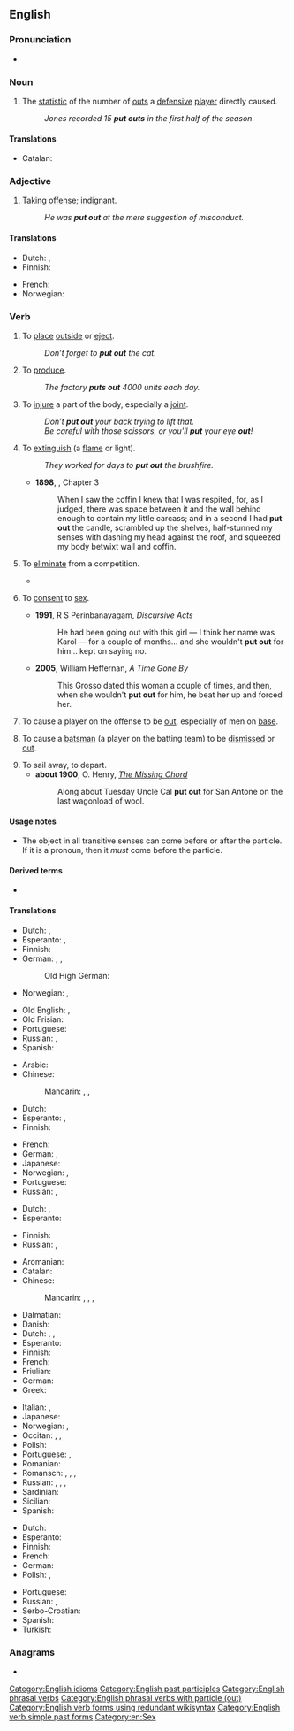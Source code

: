 {{also|putout|put-out}}
==English==

===Pronunciation===
* {{audio|En-uk-to put out.ogg|Audio (UK)|lang=en}}

===Noun===
{{en-noun}}

# {{lb|en|baseball}} The [[statistic]] of the number of [[out]]s a [[defensive]] [[player]] directly caused.
#: ''Jones recorded 15 '''put outs''' in the first half of the season.''

====Translations====
{{trans-top|baseball statistic}}
* Catalan: {{t+|ca|eliminació|f}}
{{trans-mid}}
{{trans-bottom}}

===Adjective===
{{en-adj}}

# Taking [[offense]]; [[indignant]].
#: ''He was '''put out''' at the mere suggestion of misconduct.''

====Translations====
{{trans-top|taking offense}}
* Dutch: {{t+|nl|ontzet}}, {{t+|nl|verontwaardigd}}
* Finnish: {{t|fi|tuohtunut}}
{{trans-mid}}
* French: {{t+|fr|vexé}}
* Norwegian: {{t|no|satt ut}}
{{trans-bottom}}

===Verb===
{{en-verb|puts out|putting out|put out}}

# {{lb|en|transitive}} To [[place]] [[outside]] or [[eject]].
#: ''Don’t forget to '''put out''' the cat.''
# {{lb|en|transitive}} To [[produce]].
#: ''The factory '''puts out''' 4000 units each day.''
# {{lb|en|transitive}} To [[injure]] a part of the body, especially a [[joint]].
#: ''Don’t '''put out''' your back trying to lift that.''
#: ''Be careful with those scissors, or you'll '''put''' your eye '''out'''!''
# {{lb|en|transitive}} To [[extinguish]] (a [[flame]] or light).
#: ''They worked for days to '''put out''' the brushfire.''
#* '''1898''', {{w|J. Meade Falkner}}, {{w|Moonfleet}} Chapter 3
#*: When I saw the coffin I knew that I was respited, for, as I judged, there was space between it and the wall behind enough to contain my little carcass; and in a second I had '''put out''' the candle, scrambled up the shelves, half-stunned my senses with dashing my head against the roof, and squeezed my body betwixt wall and coffin.
# {{lb|en|transitive}} To [[eliminate]] from a competition.
#* {{quote-journal
|date=October 1, 2011
|author=Tom Fordyce
|title=Rugby World Cup 2011: England 16-12 Scotland
|work=BBC Sport
|url=http://news.bbc.co.uk/sport2/hi/rugby_union/15124512.stm
|page=
|passage=England stumbled into the World Cup quarter-finals and almost certainly '''put Scotland out''' after an error-ridden victory at Eden Park.}}
# {{lb|en|slang|intransitive}} To [[consent]] to [[sex]].
#* '''1991''', R S Perinbanayagam, ''Discursive Acts''
#*: He had been going out with this girl &mdash; I think her name was Karol &mdash; for a couple of months... and she wouldn't '''put out''' for him... kept on saying no.
#* '''2005''', William Heffernan, ''A Time Gone By''
#*: This Grosso dated this woman a couple of times, and then, when she wouldn't '''put out''' for him, he beat her up and forced her.
# {{lb|en|baseball}} To cause a player on the offense to be [[out]], especially of men on [[base]].
# {{lb|en|cricket}} To cause a [[batsman]] (a player on the batting team) to be [[dismissed]] or [[out]].
# To sail away, to depart.
#* '''about 1900''', O. Henry, ''[[s:The Missing Chord|The Missing Chord]]''
#*: Along about Tuesday Uncle Cal '''put out''' for San Antone on the last wagonload of wool.

====Usage notes====
* The object in all transitive senses can come before or after the particle. If it is a pronoun, then it ''must'' come before the particle.

====Derived terms====
* {{l|en|output}}

====Translations====
{{trans-top|place outside or eject}}
* Dutch: {{t+|nl|buitenzetten}}, {{t+|nl|uitwerpen}}
* Esperanto: {{t|eo|eligi}}, {{t|eo|forigi}}
* Finnish: {{t|fi|laittaa ulos}}
* German: {{t|de|rausbringen}}, {{t|de|raussetzen}}, {{t|de|rauswerfen}}
*: Old High German: {{t|goh|úzón}}
* Norwegian: {{t|no|sette ut}}, {{t|no|slippe ut}}
{{trans-mid}}
* Old English: {{t|ang|ūtian}}, {{t|ang|geūtian}}
* Old Frisian: {{t|ofs|útia}}
* Portuguese: {{t|pt|[[colocar]]/[[botar]]/[[pôr]] [[para]] [[fora]]}}
* Russian: {{t+|ru|выкла́дывать|impf}}, {{t+|ru|вы́ложить|pf}}
* Spanish: {{t+|es|sacar}}
{{trans-bottom}}

{{trans-top|produce}}
* Arabic: {{t|ar|أَنْتَجَ}}
* Chinese:
*: Mandarin: {{t+|cmn|制造|tr=zhìzào|sc=Hani}}, {{t+|cmn|生產|sc=Hani}}, {{t+|cmn|生产|tr=shēngchǎn|sc=Hani}}
* Dutch: {{t+|nl|produceren}}
* Esperanto: {{t+|eo|produkti}}, {{t|eo|eligi}}
* Finnish: {{t+|fi|tuottaa}}
{{trans-mid}}
* French: {{t+|fr|produire}}
* German: {{t+|de|produzieren}}, {{t+|de|herstellen}}
* Japanese: {{t+|ja|生産|tr=せいさんする, seisan-surú|alt=生産する|sc=Jpan}}
* Norwegian: {{t+|no|lage}}, {{t+|no|produsere}}
* Portuguese: {{t+|pt|produzir}}
* Russian: {{t+|ru|производи́ть|impf}}, {{t+|ru|произвести́|pf}}
{{trans-bottom}}

{{trans-top|injure a joint in the body}}
* Dutch: {{t+|nl|kwetsen}}, {{t+|nl|blesseren}}
* Esperanto: {{t|eo|misfleksi}}
{{trans-mid}}
* Finnish: {{t+|fi|vahingoittaa}}
* Russian: {{t+|ru|выви́хивать|impf}}, {{t+|ru|вы́вихнуть|pf}}
{{trans-bottom}}

{{trans-top|extinguish}}
* Aromanian: {{t|rup|astingu}}
* Catalan: {{t+|ca|apagar}}
* Chinese:
*: Mandarin: {{t+|cmn|熄滅|sc=Hani}}, {{t+|cmn|熄灭|tr=xīmiè|sc=Hani}}, {{t+|cmn|撲滅|sc=Hani}}, {{t+|cmn|扑灭|tr=pūmiè|sc=Hani}}
* Dalmatian: {{t|dlm|stotur}}
* Danish: {{t+|da|slukke}}
* Dutch: {{qualifier|fire}} {{t+|nl|blussen}}, {{qualifier|light, candle}} {{t+|nl|uitdoen}}, {{t+|nl|doven}}
* Esperanto: {{t+|eo|estingi}}
* Finnish: {{t+|fi|sammuttaa}}
* French: {{t+|fr|éteindre}}
* Friulian: {{t|fur|distudâ}}
* German: {{t+|de|löschen}}
* Greek: {{t+|el|σβήνω}}
{{trans-mid}}
* Italian: {{t+|it|estinguere}}, {{t+|it|spegnere}}
* Japanese: {{t+|ja|消す|tr=けす, kesu|sc=Jpan}}
* Norwegian: {{t|no|slokke}}, {{t|no|slukke}}
* Occitan: {{t|oc|astudar}}, {{t+|oc|esténher}}, {{t|oc|esténger}}
* Polish: {{t|pl|wygaszać}}
* Portuguese: {{t+|pt|apagar}}, {{t+|pt|extinguir}}
* Romanian: {{t+|ro|stinge}}
* Romansch: {{t|rm|stüder}}, {{t|rm|stüzzer}}, {{t|rm|stidar}}, {{t|rm|stizar}}
* Russian: {{t+|ru|туши́ть|impf}}, {{t+|ru|потуши́ть|pf}}, {{t+|ru|гаси́ть|impf}}, {{t+|ru|погаси́ть|pf}}
* Sardinian: {{t|sc|studai}}
* Sicilian: {{t+|scn|astutari}}
* Spanish: {{t+|es|extinguir}}
{{trans-bottom}}

{{trans-top|consent to sex}}
* Dutch: {{t+|nl|toegeven}}
* Esperanto: {{t+|eo|konsenti}}
* Finnish: {{t+|fi|antaa}}
* French: {{t+|fr|écarter les cuisses}}
* German: {{t+|de|ranlassen}}
* Polish: {{t+|pl|dawać|impf}}, {{t+|pl|dać|pf}}
{{trans-mid}}
* Portuguese: {{t+|pt|dar}}
* Russian: {{qualifier|slang}} {{t+|ru|дава́ть|impf}}, {{t+|ru|дать|pf}}
* Serbo-Croatian: {{t|sh|дати|tr=dati}}
* Spanish: {{t|es|abrirse de piernas}}
* Turkish: {{t+|tr|vermek}}
{{trans-bottom}}

===Anagrams===
* {{anagrams|en|output}}

[[Category:English idioms]]
[[Category:English past participles]]
[[Category:English phrasal verbs]]
[[Category:English phrasal verbs with particle (out)]]
[[Category:English verb forms using redundant wikisyntax]]
[[Category:English verb simple past forms]]
[[Category:en:Sex]]